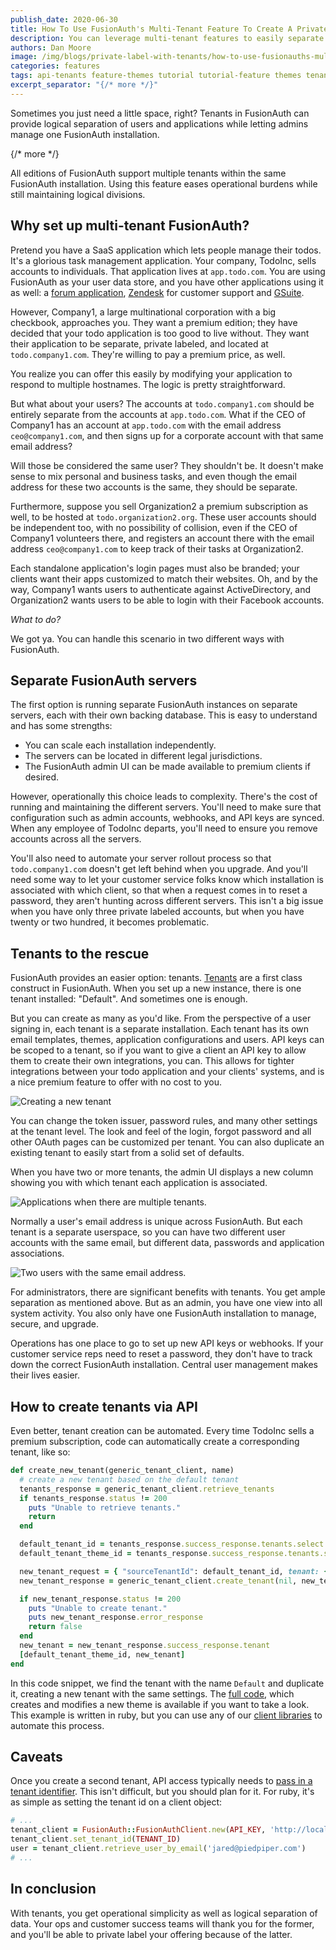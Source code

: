 ```yaml
---
publish_date: 2020-06-30 
title: How To Use FusionAuth's Multi-Tenant Feature To Create A Private Label Offering
description: You can leverage multi-tenant features to easily separate users, themes, API keys and more. This will allow for logical separation while still allowing your customer support and operations teams to manage one FusionAuth instance.
authors: Dan Moore
image: /img/blogs/private-label-with-tenants/how-to-use-fusionauths-multi-tenant-feature-to-create-a-private-label-offering.png
categories: features
tags: api-tenants feature-themes tutorial tutorial-feature themes tenants
excerpt_separator: "{/* more */}"
---
```


Sometimes you just need a little space, right? Tenants in FusionAuth can provide logical separation of users and applications while letting admins manage one FusionAuth installation.

{/* more */}

All editions of FusionAuth support multiple tenants within the same FusionAuth installation. Using this feature eases operational burdens while still maintaining logical divisions.

## Why set up multi-tenant FusionAuth?

Pretend you have a SaaS application which lets people manage their todos. It's a glorious task management application. Your company, TodoInc, sells accounts to individuals. That application lives at `app.todo.com`. You are using FusionAuth as your user data store, and you have other applications using it as well: a [forum application](/blog/2020/05/13/setting-up-single-sign-on-for-nodebb), [Zendesk](/docs/v1/tech/samlv2/zendesk) for customer support and [GSuite](/docs/v1/tech/samlv2/google). 

However, Company1, a large multinational corporation with a big checkbook, approaches you. They want a premium edition; they have decided that your todo application is too good to live without. They want their application to be separate, private labeled, and located at `todo.company1.com`. They're willing to pay a premium price, as well.

You realize you can offer this easily by modifying your application to respond to multiple hostnames. The logic is pretty straightforward.

But what about your users? The accounts at `todo.company1.com` should be entirely separate from the accounts at `app.todo.com`. What if the CEO of Company1 has an account at `app.todo.com` with the email address `ceo@company1.com`, and then signs up for a corporate account with that same email address? 

Will those be considered the same user? They shouldn't be. It doesn't make sense to mix personal and business tasks, and even though the email address for these two accounts is the same, they should be separate. 

Furthermore, suppose you sell Organization2 a premium subscription as well, to be hosted at `todo.organization2.org`. These user accounts should be independent too, with no possibility of collision, even if the CEO of Company1 volunteers there, and registers an account there with the email address `ceo@company1.com` to keep track of their tasks at Organization2.

Each standalone application's login pages must also be branded; your clients want their apps customized to match their websites. Oh, and by the way, Company1 wants users to authenticate against ActiveDirectory, and Organization2 wants users to be able to login with their Facebook accounts. 

_What to do?_

We got ya. You can handle this scenario in two different ways with FusionAuth.

## Separate FusionAuth servers

The first option is running separate FusionAuth instances on separate servers, each with their own backing database. This is easy to understand and has some strengths: 

* You can scale each installation independently. 
* The servers can be located in different legal jurisdictions. 
* The FusionAuth admin UI can be made available to premium clients if desired.

However, operationally this choice leads to complexity. There's the cost of running and maintaining the different servers. You'll need to make sure that configuration such as admin accounts, webhooks, and API keys are synced. When any employee of TodoInc departs, you'll need to ensure you remove accounts across all the servers. 

You'll also need to automate your server rollout process so that `todo.company1.com` doesn't get left behind when you upgrade. And you'll need some way to let your customer service folks know which installation is associated with which client, so that when a request comes in to reset a password, they aren't hunting across different servers. This isn't a big issue when you have only three private labeled accounts, but when you have twenty or two hundred, it becomes problematic.

## Tenants to the rescue

FusionAuth provides an easier option: tenants. [Tenants](/docs/v1/tech/core-concepts/tenants) are a first class construct in FusionAuth. When you set up a new instance, there is one tenant installed: "Default". And sometimes one is enough. 

But you can create as many as you'd like. From the perspective of a user signing in, each tenant is a separate installation. Each tenant has its own email templates, themes, application configurations and users. API keys can be scoped to a tenant, so if you want to give a client an API key to allow them to create their own integrations, you can. This allows for tighter integrations between your todo application and your clients' systems, and is a nice premium feature to offer with no cost to you.

![Creating a new tenant](/img/blogs/private-label-with-tenants/creating-new-tenant.png)

You can change the token issuer, password rules, and many other settings at the tenant level. The look and feel of the login, forgot password and all other OAuth pages can be customized per tenant. You can also duplicate an existing tenant to easily start from a solid set of defaults. 

When you have two or more tenants, the admin UI displays a new column showing you with which tenant each application is associated.

![Applications when there are multiple tenants.](/img/blogs/private-label-with-tenants/applications-with-multiple-tenants.png)

Normally a user's email address is unique across FusionAuth. But each tenant is a separate userspace, so you can have two different user accounts with the same email, but different data, passwords and application associations.

![Two users with the same email address.](/img/blogs/private-label-with-tenants/duplicate-example-users.png)

For administrators, there are significant benefits with tenants. You get ample separation as mentioned above. But as an admin, you have one view into all system activity. You also only have one FusionAuth installation to manage, secure, and upgrade. 

Operations has one place to go to set up new API keys or webhooks. If your customer service reps need to reset a password, they don't have to track down the correct FusionAuth installation. Central user management makes their lives easier.

## How to create tenants via API

Even better, tenant creation can be automated. Every time TodoInc sells a premium subscription, code can automatically create a corresponding tenant, like so:

```ruby
def create_new_tenant(generic_tenant_client, name)
  # create a new tenant based on the default tenant
  tenants_response = generic_tenant_client.retrieve_tenants
  if tenants_response.status != 200
    puts "Unable to retrieve tenants."
    return
  end

  default_tenant_id = tenants_response.success_response.tenants.select { |t| t.name == 'Default' }[0].id
  default_tenant_theme_id = tenants_response.success_response.tenants.select { |t| t.name == 'Default' }[0].themeId

  new_tenant_request = { "sourceTenantId": default_tenant_id, tenant: { "name" : "New client - "+name }}
  new_tenant_response = generic_tenant_client.create_tenant(nil, new_tenant_request)

  if new_tenant_response.status != 200
    puts "Unable to create tenant."
    puts new_tenant_response.error_response
    return false
  end
  new_tenant = new_tenant_response.success_response.tenant
  [default_tenant_theme_id, new_tenant]
end
```

In this code snippet, we find the tenant with the name `Default` and duplicate it, creating a new tenant with the same settings. The [full code](https://github.com/FusionAuth/fusionauth-example-ruby-tenant-creation), which creates and modifies a new theme is available if you want to take a look. This example is written in ruby, but you can use any of our [client libraries](/docs/v1/tech/client-libraries/) to automate this process. 

## Caveats

Once you create a second tenant, API access typically needs to [pass in a tenant identifier](/docs/v1/tech/apis/authentication#making-an-api-request-using-a-tenant-id). This isn't difficult, but you should plan for it. For ruby, it's as simple as setting the tenant id on a client object:

```ruby
# ...
tenant_client = FusionAuth::FusionAuthClient.new(API_KEY, 'http://localhost:9011')
tenant_client.set_tenant_id(TENANT_ID)
user = tenant_client.retrieve_user_by_email('jared@piedpiper.com')
# ...
```

## In conclusion

With tenants, you get operational simplicity as well as logical separation of data. Your ops and customer success teams will thank you for the former, and you'll be able to private label your offering because of the latter.
